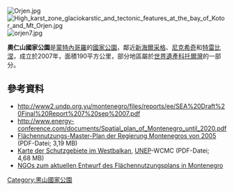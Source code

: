 {{Coord|42.566667|N|18.533333|E|display=title}}
[[Image:Orjen.jpg|right]]
[[Image:High_karst_zone_glaciokarstic_and_tectonic_features_at_the_bay_of_Kotor_and_Mt_Orjen.jpg|right]]
[[Image:orjen7.jpg|right]]

'''奧仁山國家公園'''是[[蒙特內哥羅|蒙特內哥羅]]的[[國家公園|國家公園]]，鄰近[[新海爾采格|新海爾采格]]、[[尼克希奇|尼克希奇]]和[[特雷比涅|特雷比涅]]，成立於2007年，面積190平方公里，部分地區屬於[[世界遺產|世界遺產]][[科托爾灣|科托爾灣]]的一部分。

==參考資料==
* http://www2.undp.org.yu/montenegro/files/reports/ee/SEA%20Draft%20Final%20Report%207%20sep%2007.pdf{{Dead link}}
* http://www.energy-conference.com/documents/Spatial_plan_of_Montenegro_until_2020.pdf {{Wayback|url=http://www.energy-conference.com/documents/Spatial_plan_of_Montenegro_until_2020.pdf |date=20210202100752 }}
* [http://www.prostorniplan.vlada.cg.yu/files/1181072384.pdf Flächennutzungs-Master-Plan der Regierung Montenegros von 2005]{{Dead link}} (PDF-Datei; 3,19 MB)
* [http://www.maps.grida.no/library/files/storage/protected-areas-final.pdf Karte der Schutzgebiete im Westbalkan]{{Dead link}}, [[UNEP|UNEP]]-WCMC (PDF-Datei; 4,68 MB)
* [http://www.mans.co.me/ppcg/NGO_comments_%20NSP_engl.doc NGOs zum aktuellen Entwurf des Flächennutzungsplans in Montenegro]{{Dead link}}

{{Montenegro-geo-stub}}
[[Category:黑山國家公園|Category:黑山國家公園]]